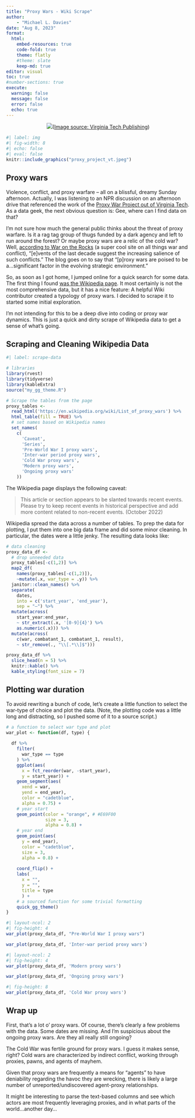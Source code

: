 ```yaml
---
title: "Proxy Wars - Wiki Scrape"
author: 
    - "Michael L. Davies"
date: "Aug 8, 2023"
format:
  html:
    embed-resources: true
    code-fold: true
    theme: flatly
    #theme: slate
    keep-md: true
editor: visual
toc: true
#number-sections: true
execute: 
  warning: false
  message: false
  error: false
  echo: true
---
```


<center>![](proxy_project_vt.jpeg)([Image source: Virginia Tech Publishing](https://twitter.com/VirginiaTechPub?ref_src=twsrc%5Etfw%7Ctwcamp%5Etweetembed%7Ctwterm%5E1286360278993637376%7Ctwgr%5Efc9afc3148e3ac140d50294d58f2ab0d0e5d5221%7Ctwcon%5Es1_&ref_url=https%3A%2F%2Fpublishing.vt.edu%2Fsite%2Fbooks%2Fm%2F10.21061%2Fproxy-wars-maguire%2F))</center>

```r
#| label: img
#| fig-width: 8
#| echo: false
#| eval: false
knitr::include_graphics("proxy_project_vt.jpeg")
```

## Proxy wars

Violence, conflict, and proxy warfare -- all on a blissful, dreamy Sunday afternoon. Actually, I was listening to an NPR discussion on an afternoon drive that referenced the work of the [Proxy War Project out of Virginia Tech](https://publishing.vt.edu/site/books/series/pwp-conflict-studies/). As a data geek, the next obvious question is: Gee, where can I find data on that?

I'm not sure how much the general public thinks about the threat of proxy warfare. Is it a rag tag group of thugs funded by a dark agency and left to run around the forest? Or maybe proxy wars are a relic of the cold war? Well, [according to War on the Rocks](https://warontherocks.com/2021/09/the-return-of-great-power-proxy-wars/) (a super cool site on all things war and conflict), "\[e\]vents of the last decade suggest the increasing salience of such conflicts." The blog goes on to say that "\[p\]roxy wars are poised to be a...significant factor in the evolving strategic environment."

So, as soon as I got home, I jumped online for a quick search for some data. The first thing I found [was the Wikipedia page](https://en.wikipedia.org/wiki/List_of_proxy_wars). It most certainly is not the most comprehensive data, but it has a nice feature: A helpful Wiki contributor created a typology of proxy wars. I decided to scrape it to started some initial exploration.

I'm not intending for this to be a deep dive into coding or proxy war dynamics. This is just a quick and dirty scrape of Wikipedia data to get a sense of what's going.

## Scraping and Cleaning Wikipedia Data

```r
#| label: scrape-data

# libraries
library(rvest)
library(tidyverse)
library(kableExtra)
source("my_gg_theme.R")

# Scrape the tables from the page
proxy_tables <- 
  read_html('https://en.wikipedia.org/wiki/List_of_proxy_wars') %>%
  html_table(fill = TRUE) %>% 
  # set names based on Wikipedia names
  set_names(
    c(
      'Caveat',
      'Series', 
      'Pre-World War I proxy wars', 
      'Inter-war period proxy wars',
      'Cold War proxy wars',
      'Modern proxy wars',
      'Ongoing proxy wars'
    )) 
```

The Wikipedia page displays the following caveat:

> This article or section appears to be slanted towards recent events. Please try to keep recent events in historical perspective and add more content related to non-recent events. (October 2022)

Wikipedia spread the data across a number of tables. To prep the data for plotting, I put them into one big data frame and did some minor cleaning. In particular, the dates were a little jenky. The resulting data looks like:

```r
# data cleaning
proxy_data_df <- 
  # drop unneeded data
  proxy_tables[-c(1,2)] %>% 
  map2_df(
    names(proxy_tables[-c(1,2)]),
    ~mutate(.x, war_type = .y)) %>% 
  janitor::clean_names() %>% 
  separate(
    dates, 
    into = c('start_year', 'end_year'), 
    sep = "–") %>%
  mutate(across(
    start_year:end_year,
    ~ str_extract(.x, '[0-9]{4}') %>% 
    as.numeric(.x))) %>% 
  mutate(across(
    c(war, combatant_1, combatant_1, result),
    ~ str_remove(., "\\[.*\\]$")))

proxy_data_df %>% 
  slice_head(n = 5) %>% 
  knitr::kable() %>%
  kable_styling(font_size = 7)
```

## Plotting war duration

To avoid rewriting a bunch of code, let's create a little function to select the war-type of choice and plot the data. (Note, the plotting code was a little long and distracting, so I pushed some of it to a source script.)

```r

# a function to select war type and plot
war_plot <- function(df, type) {
  
  df %>% 
    filter(
      war_type == type
    ) %>% 
    ggplot(aes(
      x = fct_reorder(war, -start_year),
      y = start_year)) +
    geom_segment(aes(
      xend = war, 
      yend = end_year), 
      color = "cadetblue",
      alpha = 0.75) +
    # year start
    geom_point(color = "orange", # #E69F00
               size = 3,
               alpha = 0.8) +
    # year end
    geom_point(aes(
      y = end_year), 
      color = "cadetblue", 
      size = 3,
      alpha = 0.8) +  
    
    coord_flip() +
    labs(
      x = "", 
      y = "",
      title = type
      ) +
    # a sourced function for some trivial formatting 
    quick_gg_theme()
}
```

```r
#| layout-ncol: 2
#| fig-height: 4
war_plot(proxy_data_df, "Pre-World War I proxy wars")

war_plot(proxy_data_df, 'Inter-war period proxy wars')
```

```r
#| layout-ncol: 2
#| fig-height: 4
war_plot(proxy_data_df, 'Modern proxy wars')

war_plot(proxy_data_df, 'Ongoing proxy wars')
```

```r
#| fig-height: 8
war_plot(proxy_data_df, 'Cold War proxy wars')
```

## Wrap up

First, that's a lot o' proxy wars. Of course, there's clearly a few problems with the data. Some dates are missing. And I'm suspicious about the ongoing proxy wars. Are they all really still ongoing?

The Cold War was fertile ground for proxy wars. I guess it makes sense, right? Cold wars are characterized by indirect conflict, working through proxies, pawns, and agents of mayhem.

Given that proxy wars are frequently a means for "agents" to have deniability regarding the havoc they are wrecking, there is likely a large number of unreported/undiscovered agent-proxy relationships.

It might be interesting to parse the text-based columns and see which actors are most frequently leveraging proxies, and in what parts of the world...another day...
